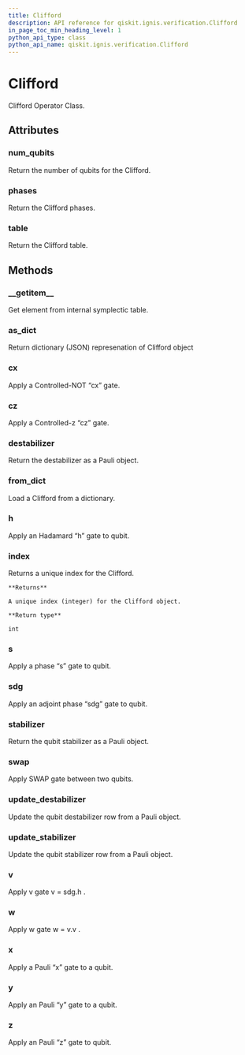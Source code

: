```yaml
---
title: Clifford
description: API reference for qiskit.ignis.verification.Clifford
in_page_toc_min_heading_level: 1
python_api_type: class
python_api_name: qiskit.ignis.verification.Clifford
---
```


# Clifford

<Class id="qiskit.ignis.verification.Clifford" isDedicatedPage={true} github="https://github.com/qiskit-community/qiskit-ignis/tree/stable/0.3/qiskit/ignis/verification/randomized_benchmarking/Clifford.py" signature="Clifford(num_qubits=None, table=None, phases=None)">
  Clifford Operator Class.

  ## Attributes

  ### num\_qubits

  <Attribute id="qiskit.ignis.verification.Clifford.num_qubits" name="num_qubits">
    Return the number of qubits for the Clifford.
  </Attribute>

  ### phases

  <Attribute id="qiskit.ignis.verification.Clifford.phases" name="phases">
    Return the Clifford phases.
  </Attribute>

  ### table

  <Attribute id="qiskit.ignis.verification.Clifford.table" name="table">
    Return the Clifford table.
  </Attribute>

  ## Methods

  ### \_\_getitem\_\_

  <Function id="qiskit.ignis.verification.Clifford.__getitem__" name="__getitem__" signature="Clifford.__getitem__(index)">
    Get element from internal symplectic table.
  </Function>

  ### as\_dict

  <Function id="qiskit.ignis.verification.Clifford.as_dict" name="as_dict" signature="Clifford.as_dict()">
    Return dictionary (JSON) represenation of Clifford object
  </Function>

  ### cx

  <Function id="qiskit.ignis.verification.Clifford.cx" name="cx" signature="Clifford.cx(qubit_ctrl, qubit_trgt)">
    Apply a Controlled-NOT “cx” gate.
  </Function>

  ### cz

  <Function id="qiskit.ignis.verification.Clifford.cz" name="cz" signature="Clifford.cz(qubit_ctrl, qubit_trgt)">
    Apply a Controlled-z “cz” gate.
  </Function>

  ### destabilizer

  <Function id="qiskit.ignis.verification.Clifford.destabilizer" name="destabilizer" signature="Clifford.destabilizer(row)">
    Return the destabilizer as a Pauli object.
  </Function>

  ### from\_dict

  <Function id="qiskit.ignis.verification.Clifford.from_dict" name="from_dict" signature="classmethod Clifford.from_dict(clifford_dict)">
    Load a Clifford from a dictionary.
  </Function>

  ### h

  <Function id="qiskit.ignis.verification.Clifford.h" name="h" signature="Clifford.h(qubit)">
    Apply an Hadamard “h” gate to qubit.
  </Function>

  ### index

  <Function id="qiskit.ignis.verification.Clifford.index" name="index" signature="Clifford.index()">
    Returns a unique index for the Clifford.

    **Returns**

    A unique index (integer) for the Clifford object.

    **Return type**

    int
  </Function>

  ### s

  <Function id="qiskit.ignis.verification.Clifford.s" name="s" signature="Clifford.s(qubit)">
    Apply a phase “s” gate to qubit.
  </Function>

  ### sdg

  <Function id="qiskit.ignis.verification.Clifford.sdg" name="sdg" signature="Clifford.sdg(qubit)">
    Apply an adjoint phase “sdg” gate to qubit.
  </Function>

  ### stabilizer

  <Function id="qiskit.ignis.verification.Clifford.stabilizer" name="stabilizer" signature="Clifford.stabilizer(qubit)">
    Return the qubit stabilizer as a Pauli object.
  </Function>

  ### swap

  <Function id="qiskit.ignis.verification.Clifford.swap" name="swap" signature="Clifford.swap(qubit0, qubit1)">
    Apply SWAP gate between two qubits.
  </Function>

  ### update\_destabilizer

  <Function id="qiskit.ignis.verification.Clifford.update_destabilizer" name="update_destabilizer" signature="Clifford.update_destabilizer(qubit, pauli)">
    Update the qubit destabilizer row from a Pauli object.
  </Function>

  ### update\_stabilizer

  <Function id="qiskit.ignis.verification.Clifford.update_stabilizer" name="update_stabilizer" signature="Clifford.update_stabilizer(qubit, pauli)">
    Update the qubit stabilizer row from a Pauli object.
  </Function>

  ### v

  <Function id="qiskit.ignis.verification.Clifford.v" name="v" signature="Clifford.v(qubit)">
    Apply v gate v = sdg.h .
  </Function>

  ### w

  <Function id="qiskit.ignis.verification.Clifford.w" name="w" signature="Clifford.w(qubit)">
    Apply w gate w = v.v .
  </Function>

  ### x

  <Function id="qiskit.ignis.verification.Clifford.x" name="x" signature="Clifford.x(qubit)">
    Apply a Pauli “x” gate to a qubit.
  </Function>

  ### y

  <Function id="qiskit.ignis.verification.Clifford.y" name="y" signature="Clifford.y(qubit)">
    Apply an Pauli “y” gate to a qubit.
  </Function>

  ### z

  <Function id="qiskit.ignis.verification.Clifford.z" name="z" signature="Clifford.z(qubit)">
    Apply an Pauli “z” gate to qubit.
  </Function>
</Class>

